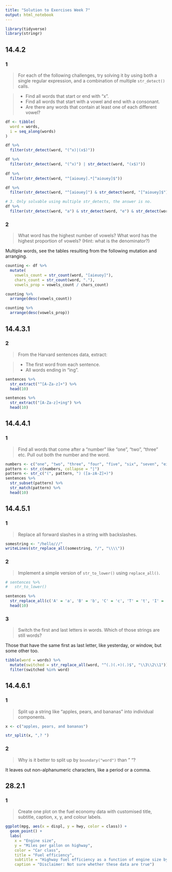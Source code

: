 ```yaml
---
title: "Solution to Exercises Week 7"
output: html_notebook
---
```

```r
library(tidyverse)
library(stringr)
```

## 14.4.2

### 1

> For each of the following challenges, try solving it by using both a single regular expression, and a combination of multiple ```str_detect()``` calls.

> - Find all words that start or end with "x".
> - Find all words that start with a vowel and end with a consonant.
> - Are there any words that contain at least one of each different vowel?

```r
df <- tibble(
  word = words,
  i = seq_along(words)
)

df %>%
  filter(str_detect(word, "(^x)|(x$)"))

df %>% 
  filter(str_detect(word, "(^x)") | str_detect(word, "(x$)"))
  
df %>%
  filter(str_detect(word, "^[aiouey].*[^aiouey]$"))

df %>%
  filter(str_detect(word, "^[aiouey]") & str_detect(word, "[^aiouey]$"))

# 3. Only solvable using multiple str_detects, the answer is no.
df %>%
  filter(str_detect(word, "a") & str_detect(word, "e") & str_detect(word, "i") & str_detect(word, "u") & str_detect(word, "o"))
```

### 2

> What word has the highest number of vowels? What word has the highest proportion of vowels? (Hint: what is the denominator?)

Multiple words, see the tables resulting from the following mutation and arranging.

```r
counting <- df %>%
  mutate(
    vowels_count = str_count(word, "[aieuoy]"),
    chars_count = str_count(word, "."),
    vowels_prop = vowels_count / chars_count)

counting %>%
  arrange(desc(vowels_count))

counting %>%
  arrange(desc(vowels_prop))
```

## 14.4.3.1

### 2

> From the Harvard sentences data, extract:

> - The first word from each sentence.
> - All words ending in "ing".

```r
sentences %>%
  str_extract("^[A-Za-z]+") %>%
  head(10)

sentences %>%
  str_extract("[A-Za-z]+ing") %>%
  head(10)
```

## 14.4.4.1 

### 1

> Find all words that come after a “number” like “one”, “two”, “three” etc. Pull out both the number and the word.

```r

numbers <- c("one", "two", "three", "four", "five", "six", "seven", "eight", "nine", "ten")
pattern <- str_c(numbers, collapse = "|")
pattern <- str_c("(", pattern, ") ([a-zA-Z]+)")
sentences %>%
  str_subset(pattern) %>%
  str_match(pattern) %>%
  head(10)

```

## 14.4.5.1

### 1

> Replace all forward slashes in a string with backslashes.

```r
somestring <- "/hello///"
writeLines(str_replace_all(somestring, "/", "\\\\"))
```

### 2

> Implement a simple version of ```str_to_lower()``` using ```replace_all()```.

```r
# sentences %>%
#   str_to_lower()

sentences %>%
  str_replace_all(c('A' = 'a', 'B' = 'b', 'C' = 'c', 'T' = 't', 'I' = 'i')) %>% # etc. 
  head(10)

```


### 3

> Switch the first and last letters in words. Which of those strings are still words?

Those that have the same first as last letter, like yesterday, or window, but some other too.

```r
tibble(word = words) %>%
  mutate(switched = str_replace_all(word, "^(.)(.+)(.)$", "\\3\\2\\1")) %>%
  filter(switched %in% word)
```

## 14.4.6.1

### 1

> Split up a string like "apples, pears, and bananas" into individual components.

```r
x <- c("apples, pears, and bananas")

str_split(x, ",? ")
```

### 2 

> Why is it better to split up by ```boundary("word")``` than " "?

It leaves out non-alphanumeric characters, like a period or a comma.


## 28.2.1

### 1

> Create one plot on the fuel economy data with customised title, subtitle, caption, x, y, and colour labels.

```r
ggplot(mpg, aes(x = displ, y = hwy, color = class)) +
  geom_point() + 
  labs(
    x = "Engine size",
    y = "Miles per gallon on highway",
    color = "Car class",
    title = "Fuel efficiency",
    subtitle = "Highway fuel efficiency as a function of engine size by car class",
    caption = "Disclaimer: Not sure whether these data are true")
```

